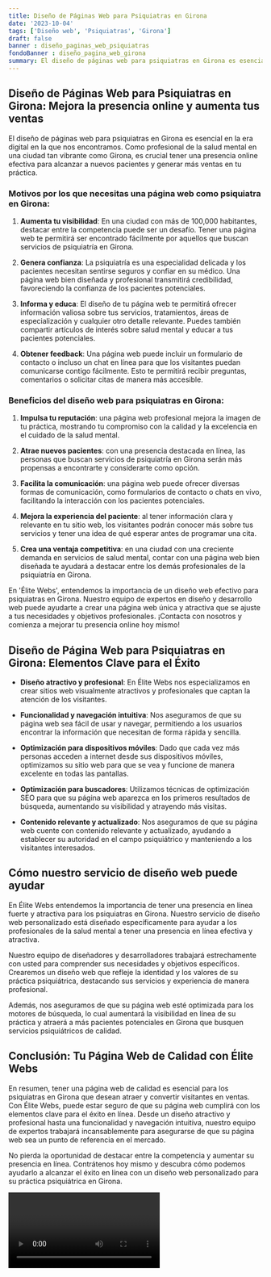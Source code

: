 ```yaml
---
title: Diseño de Páginas Web para Psiquiatras en Girona
date: '2023-10-04'
tags: ['Diseño web', 'Psiquiatras', 'Girona']
draft: false
banner : diseño_paginas_web_psiquiatras
fondoBanner : diseño_pagina_web_girona
summary: El diseño de páginas web para psiquiatras en Girona es esencial en la era digital en la que nos encontramos. Como profesional de la salud mental en una ciudad tan vibrante como Girona, es crucial tener una presencia online efectiva para alcanzar a nuevos pacientes y generar más ventas en tu práctica.
---
```


## Diseño de Páginas Web para Psiquiatras en Girona: Mejora la presencia online y aumenta tus ventas

El diseño de páginas web para psiquiatras en Girona es esencial en la era digital en la que nos encontramos. Como profesional de la salud mental en una ciudad tan vibrante como Girona, es crucial tener una presencia online efectiva para alcanzar a nuevos pacientes y generar más ventas en tu práctica.

### Motivos por los que necesitas una página web como psiquiatra en Girona:

1. **Aumenta tu visibilidad**: En una ciudad con más de 100,000 habitantes, destacar entre la competencia puede ser un desafío. Tener una página web te permitirá ser encontrado fácilmente por aquellos que buscan servicios de psiquiatría en Girona.

2. **Genera confianza**: La psiquiatría es una especialidad delicada y los pacientes necesitan sentirse seguros y confiar en su médico. Una página web bien diseñada y profesional transmitirá credibilidad, favoreciendo la confianza de los pacientes potenciales.

3. **Informa y educa**: El diseño de tu página web te permitirá ofrecer información valiosa sobre tus servicios, tratamientos, áreas de especialización y cualquier otro detalle relevante. Puedes también compartir artículos de interés sobre salud mental y educar a tus pacientes potenciales.

4. **Obtener feedback**: Una página web puede incluir un formulario de contacto o incluso un chat en línea para que los visitantes puedan comunicarse contigo fácilmente. Esto te permitirá recibir preguntas, comentarios o solicitar citas de manera más accesible.

### Beneficios del diseño web para psiquiatras en Girona:

1. **Impulsa tu reputación**: una página web profesional mejora la imagen de tu práctica, mostrando tu compromiso con la calidad y la excelencia en el cuidado de la salud mental.

2. **Atrae nuevos pacientes**: con una presencia destacada en línea, las personas que buscan servicios de psiquiatría en Girona serán más propensas a encontrarte y considerarte como opción.

3. **Facilita la comunicación**: una página web puede ofrecer diversas formas de comunicación, como formularios de contacto o chats en vivo, facilitando la interacción con los pacientes potenciales.

4. **Mejora la experiencia del paciente**: al tener información clara y relevante en tu sitio web, los visitantes podrán conocer más sobre tus servicios y tener una idea de qué esperar antes de programar una cita.

5. **Crea una ventaja competitiva**: en una ciudad con una creciente demanda en servicios de salud mental, contar con una página web bien diseñada te ayudará a destacar entre los demás profesionales de la psiquiatría en Girona.

En 'Élite Webs', entendemos la importancia de un diseño web efectivo para psiquiatras en Girona. Nuestro equipo de expertos en diseño y desarrollo web puede ayudarte a crear una página web única y atractiva que se ajuste a tus necesidades y objetivos profesionales. ¡Contacta con nosotros y comienza a mejorar tu presencia online hoy mismo!

<GifSeo />

<Cta />

## Diseño de Página Web para Psiquiatras en Girona: Elementos Clave para el Éxito

- **Diseño atractivo y profesional**: En Élite Webs nos especializamos en crear sitios web visualmente atractivos y profesionales que captan la atención de los visitantes.

- **Funcionalidad y navegación intuitiva**: Nos aseguramos de que su página web sea fácil de usar y navegar, permitiendo a los usuarios encontrar la información que necesitan de forma rápida y sencilla.

- **Optimización para dispositivos móviles**: Dado que cada vez más personas acceden a internet desde sus dispositivos móviles, optimizamos su sitio web para que se vea y funcione de manera excelente en todas las pantallas.

- **Optimización para buscadores**: Utilizamos técnicas de optimización SEO para que su página web aparezca en los primeros resultados de búsqueda, aumentando su visibilidad y atrayendo más visitas.

- **Contenido relevante y actualizado**: Nos aseguramos de que su página web cuente con contenido relevante y actualizado, ayudando a establecer su autoridad en el campo psiquiátrico y manteniendo a los visitantes interesados.

## Cómo nuestro servicio de diseño web puede ayudar

En Élite Webs entendemos la importancia de tener una presencia en línea fuerte y atractiva para los psiquiatras en Girona. Nuestro servicio de diseño web personalizado está diseñado específicamente para ayudar a los profesionales de la salud mental a tener una presencia en línea efectiva y atractiva.

Nuestro equipo de diseñadores y desarrolladores trabajará estrechamente con usted para comprender sus necesidades y objetivos específicos. Crearemos un diseño web que refleje la identidad y los valores de su práctica psiquiátrica, destacando sus servicios y experiencia de manera profesional.

Además, nos aseguramos de que su página web esté optimizada para los motores de búsqueda, lo cual aumentará la visibilidad en línea de su práctica y atraerá a más pacientes potenciales en Girona que busquen servicios psiquiátricos de calidad.

## Conclusión: Tu Página Web de Calidad con Élite Webs

En resumen, tener una página web de calidad es esencial para los psiquiatras en Girona que desean atraer y convertir visitantes en ventas. Con Élite Webs, puede estar seguro de que su página web cumplirá con los elementos clave para el éxito en línea. Desde un diseño atractivo y profesional hasta una funcionalidad y navegación intuitiva, nuestro equipo de expertos trabajará incansablemente para asegurarse de que su página web sea un punto de referencia en el mercado.

No pierda la oportunidad de destacar entre la competencia y aumentar su presencia en línea. Contrátenos hoy mismo y descubra cómo podemos ayudarlo a alcanzar el éxito en línea con un diseño web personalizado para su práctica psiquiátrica en Girona.

<Video />

<CtaBot job='Psiquiatras' city='Girona'/>

<Gmaps query='Girona+españa+maps' />